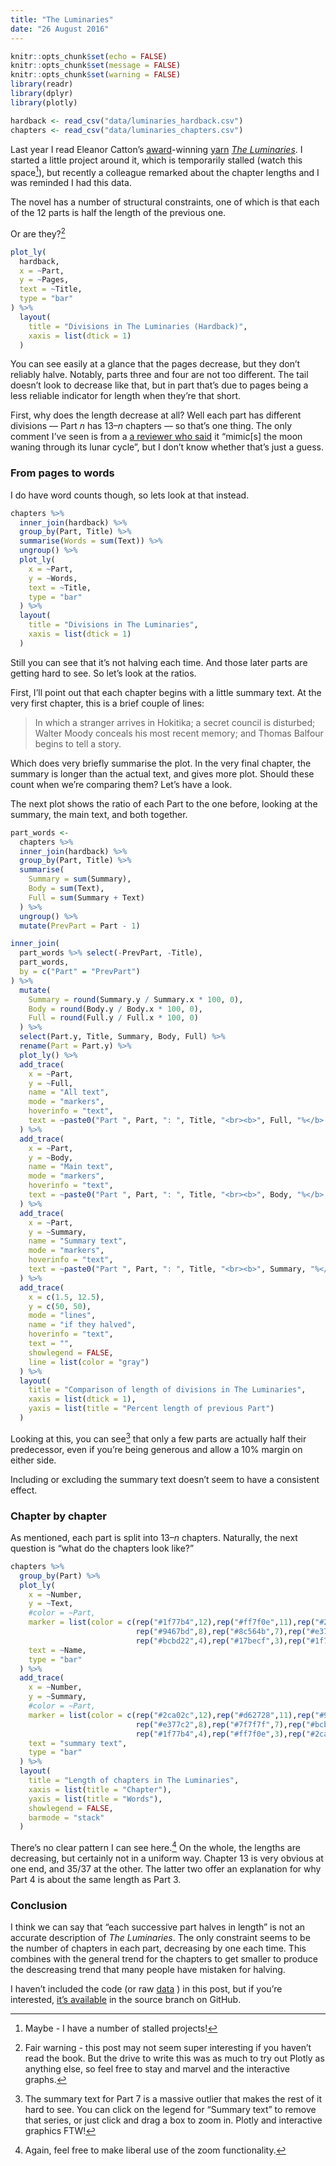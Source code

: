 ```yaml
---
title: "The Luminaries"
date: "26 August 2016"
---
```


```r
knitr::opts_chunk$set(echo = FALSE)
knitr::opts_chunk$set(message = FALSE)
knitr::opts_chunk$set(warning = FALSE)
library(readr)
library(dplyr)
library(plotly)

hardback <- read_csv("data/luminaries_hardback.csv")
chapters <- read_csv("data/luminaries_chapters.csv")
```

Last year I read Eleanor Catton's 
[award](https://en.wikipedia.org/wiki/Man_Booker_Prize)-winning
[yarn](http://dimpost.wordpress.com/2013/07/17/on-what-the-luminaries-is-actually-like)
_[The Luminaries](http://www.librarything.com/work/13687338)_.
I started a little project around it, which is temporarily stalled (watch this space^[Maybe - I have a number of stalled projects!]), but recently a colleague remarked about the chapter lengths and I was reminded I had this data.

The novel has a number of structural constraints, one of which is that each of the 12 parts is half the length of the previous one.

Or are they?^[Fair warning - this post may not seem super interesting if you haven't read the book.
But the drive to write this was as much to try out Plotly as anything else, so feel free to stay
and marvel and the interactive graphs.]

```r
plot_ly(
  hardback,
  x = ~Part,
  y = ~Pages,
  text = ~Title,
  type = "bar"
) %>% 
  layout(
    title = "Divisions in The Luminaries (Hardback)",
    xaxis = list(dtick = 1)
  )
```

You can see easily at a glance that the pages decrease, but they don't reliably halve. Notably, parts three
and four are not too different. The tail doesn't look to decrease like that, but in part that's due to pages
being a less reliable indicator for length when they're that short.

First, why does the length decrease at all? Well each part has different divisions --- Part _n_ has 13--_n_
chapters --- so that's one thing. The only comment I've seen is from a
[a reviewer who said](https://www.theguardian.com/books/2013/oct/15/eleanor-catton-booker-prize-winner-the-luminaries)
it "mimic[s] the moon waning through its lunar cycle", but I don't know whether that's just a guess.

### From pages to words

I do have word counts though, so lets look at that instead.

```r
chapters %>% 
  inner_join(hardback) %>% 
  group_by(Part, Title) %>% 
  summarise(Words = sum(Text)) %>% 
  ungroup() %>% 
  plot_ly(
    x = ~Part,
    y = ~Words,
    text = ~Title,
    type = "bar"
  ) %>% 
  layout(
    title = "Divisions in The Luminaries",
    xaxis = list(dtick = 1)
  )
```

Still you can see that it's not halving each time. And those later parts are getting hard to see. So let's look at the ratios.

First, I'll point out that each chapter begins with a little summary text. At the very first chapter, this is a brief couple of lines:

> In which a stranger arrives in Hokitika; a secret council is disturbed; Walter Moody conceals his most recent memory; and Thomas Balfour begins to tell a story.

Which does very briefly summarise the plot. In the very final chapter, the summary is longer than the actual text, and gives more plot. Should these count when we're comparing them? Let's have a look.

The next plot shows the ratio of each Part to the one before, looking at the summary, the main text, and both together.

```r
part_words <- 
  chapters %>% 
  inner_join(hardback) %>% 
  group_by(Part, Title) %>% 
  summarise(
    Summary = sum(Summary),
    Body = sum(Text),
    Full = sum(Summary + Text)
  ) %>% 
  ungroup() %>% 
  mutate(PrevPart = Part - 1)

inner_join(
  part_words %>% select(-PrevPart, -Title),
  part_words,
  by = c("Part" = "PrevPart")
) %>% 
  mutate(
    Summary = round(Summary.y / Summary.x * 100, 0), 
    Body = round(Body.y / Body.x * 100, 0), 
    Full = round(Full.y / Full.x * 100, 0)
  ) %>% 
  select(Part.y, Title, Summary, Body, Full) %>% 
  rename(Part = Part.y) %>% 
  plot_ly() %>% 
  add_trace(
    x = ~Part,
    y = ~Full,
    name = "All text",
    mode = "markers",
    hoverinfo = "text",
    text = ~paste0("Part ", Part, ": ", Title, "<br><b>", Full, "%</b> the length of the previous part in total")
  ) %>% 
  add_trace(
    x = ~Part,
    y = ~Body,
    name = "Main text",
    mode = "markers",
    hoverinfo = "text",
    text = ~paste0("Part ", Part, ": ", Title, "<br><b>", Body, "%</b> the length of the previous part in the body")
  ) %>% 
  add_trace(
    x = ~Part,
    y = ~Summary,
    name = "Summary text",
    mode = "markers",
    hoverinfo = "text",
    text = ~paste0("Part ", Part, ": ", Title, "<br><b>", Summary, "%</b> the length of the previous part in the summary")
  ) %>% 
  add_trace(
    x = c(1.5, 12.5),
    y = c(50, 50),
    mode = "lines",
    name = "if they halved",
    hoverinfo = "text",
    text = "",
    showlegend = FALSE,
    line = list(color = "gray")
  ) %>% 
  layout(
    title = "Comparison of length of divisions in The Luminaries",
    xaxis = list(dtick = 1),
    yaxis = list(title = "Percent length of previous Part")
  )
```


Looking at this, you can see^[The summary text for Part 7 is a massive outlier that makes the rest of it hard to see.
You can click on the legend for "Summary text" to remove that series, or just click and drag a box to zoom in. 
Plotly and interactive graphics FTW!] 
that only a few parts are actually half their predecessor, even if you're being generous and allow a 10% margin
on either side.

Including or excluding the summary text doesn't seem to have a consistent effect.


### Chapter by chapter

As mentioned, each part is split into 13--_n_ chapters. Naturally, the next question is "what do the chapters
look like?"

```r
chapters %>% 
  group_by(Part) %>% 
  plot_ly(
    x = ~Number,
    y = ~Text,
    #color = ~Part,
    marker = list(color = c(rep("#1f77b4",12),rep("#ff7f0e",11),rep("#2ca02c",10),rep("#d62728",9),
                            rep("#9467bd",8),rep("#8c564b",7),rep("#e377c2",6),rep("#7f7f7f",5),
                            rep("#bcbd22",4),rep("#17becf",3),rep("#1f77b4",2),"#ff7f0e")),
    text = ~Name,
    type = "bar"
  ) %>% 
  add_trace(
    x = ~Number,
    y = ~Summary,
    #color = ~Part,
    marker = list(color = c(rep("#2ca02c",12),rep("#d62728",11),rep("#9467bd",10),rep("#8c564b",9),
                            rep("#e377c2",8),rep("#7f7f7f",7),rep("#bcbd22",6),rep("#17becf",5),
                            rep("#1f77b4",4),rep("#ff7f0e",3),rep("#2ca02c",2),"#d62728")),
    text = "summary text",
    type = "bar"
  ) %>% 
  layout(
    title = "Length of chapters in The Luminaries",
    xaxis = list(title = "Chapter"),
    yaxis = list(title = "Words"),
    showlegend = FALSE,
    barmode = "stack"
  )
```

There's no clear pattern I can see here.^[Again, feel free to make liberal use of the zoom functionality.]
On the whole, the lengths are decreasing, but certainly not in a uniform way. Chapter 13 is very obvious at
one end, and 35/37 at the other. The latter two offer an explanation for why Part 4 is about the same length
as Part 3.


### Conclusion

I think we can say that "each successive part halves in length" is not an accurate description of
_The Luminaries_. The only constraint seems to be the number of chapters in each part, decreasing by
one each time. This combines with the general trend for the chapters to get smaller to produce the
descreasing trend that many people have mistaken for halving.

I haven't included the code (or raw 
[data](https://github.com/dakvid/dakvid.github.io/tree/source/data)
) in this post, but if you're interested, 
[it's available](https://raw.githubusercontent.com/dakvid/dakvid.github.io/source/2016-08-the-luminaries.Rmd) 
in the source branch on GitHub.

